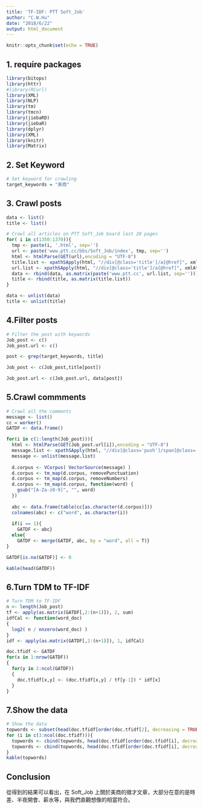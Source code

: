 ```yaml
---
title: 'TF-IDF: PTT Soft_Job'
author: "C.W.Hu"
date: "2018/6/22"
output: html_document
---
```


```r
knitr::opts_chunk$set(echo = TRUE)
```

## 1. require packages
```r
library(bitops)
library(httr)
#library(RCurl)
library(XML)
library(NLP)
library(tm)
library(tmcn)
library(jiebaRD)
library(jiebaR)
library(dplyr)
library(XML)
library(knitr)
library(Matrix)
```

## 2. Set Keyword
```r
# Set keyword for crawling
target_keywords = "美商"
```

## 3. Crawl posts

```r

data <- list()
title <- list()

# Crawl all articles on PTT Soft_Job board last 20 pages
for( i in c(1350:1370)){
  tmp <- paste(i, '.html', sep='')
  url <- paste('www.ptt.cc/bbs/Soft_Job/index', tmp, sep='')
  html <- htmlParse(GET(url),encoding = "UTF-8")
  title.list <- xpathSApply(html, "//div[@class='title']/a[@href]", xmlValue)
  url.list <- xpathSApply(html, "//div[@class='title']/a[@href]", xmlAttrs)
  data <- rbind(data, as.matrix(paste('www.ptt.cc', url.list, sep='')))
  title <- rbind(title, as.matrix(title.list))
}

data <- unlist(data)
title <- unlist(title)
```

## 4.Filter posts

```r
# Filter the post with keywords
Job_post <- c()
Job_post.url <- c()

post <- grep(target_keywords, title)

Job_post <- c(Job_post,title[post])

Job_post.url <- c(Job_post.url, data[post])
```

## 5.Crawl commments

```r
# Crawl all the comments
message <- list()
cc = worker()
GATDF <- data.frame()

for(i in c(1:length(Job_post))){
  html <- htmlParse(GET(Job_post.url[i]),encoding = "UTF-8")
  message.list <- xpathSApply(html, "//div[@class='push']/span[@class='f3 push-content']", xmlValue)
  message <- unlist(message.list)
  
  d.corpus <- VCorpus( VectorSource(message) )
  d.corpus <- tm_map(d.corpus, removePunctuation)
  d.corpus <- tm_map(d.corpus, removeNumbers)
  d.corpus <- tm_map(d.corpus, function(word) {
    gsub("[A-Za-z0-9]", "", word)
  })
  
  abc <- data.frame(table(cc[as.character(d.corpus)]))
  colnames(abc) <- c("word", as.character(i))
  
  if(i == 1){
    GATDF <- abc}
  else{
    GATDF <- merge(GATDF, abc, by = "word", all = T)}
}

GATDF[is.na(GATDF)] <- 0

kable(head(GATDF))
```


## 6.Turn TDM to TF-IDF

```r
# Turn TDM to TF-IDF
n <- length(Job_post)
tf <- apply(as.matrix(GATDF[,2:(n+1)]), 2, sum)
idfCal <- function(word_doc)
{ 
  log2( n / nnzero(word_doc) ) 
}
idf <- apply(as.matrix(GATDF[,2:(n+1)]), 1, idfCal)

doc.tfidf <- GATDF
for(x in 1:nrow(GATDF))
{
  for(y in 2:ncol(GATDF))
  {
    doc.tfidf[x,y] <- (doc.tfidf[x,y] / tf[y-1]) * idf[x]
  }
}
```


## 7.Show the data
```r
# Show the data
topwords <- subset(head(doc.tfidf[order(doc.tfidf[2], decreasing = TRUE), ]), select = c(word,`1`))
for (i in c(3:ncol(doc.tfidf))){
  topwords <- cbind(topwords, head(doc.tfidf[order(doc.tfidf[i], decreasing = TRUE),])[1])
  topwords <- cbind(topwords, head(doc.tfidf[order(doc.tfidf[i], decreasing = TRUE),])[i])
}
kable(topwords)
```

## Conclusion

從得到的結果可以看出，在 Soft_Job 上關於美商的徵才文章，大部分在意的是時差、半夜開會、薪水等，與我們直觀想像的相當符合。
